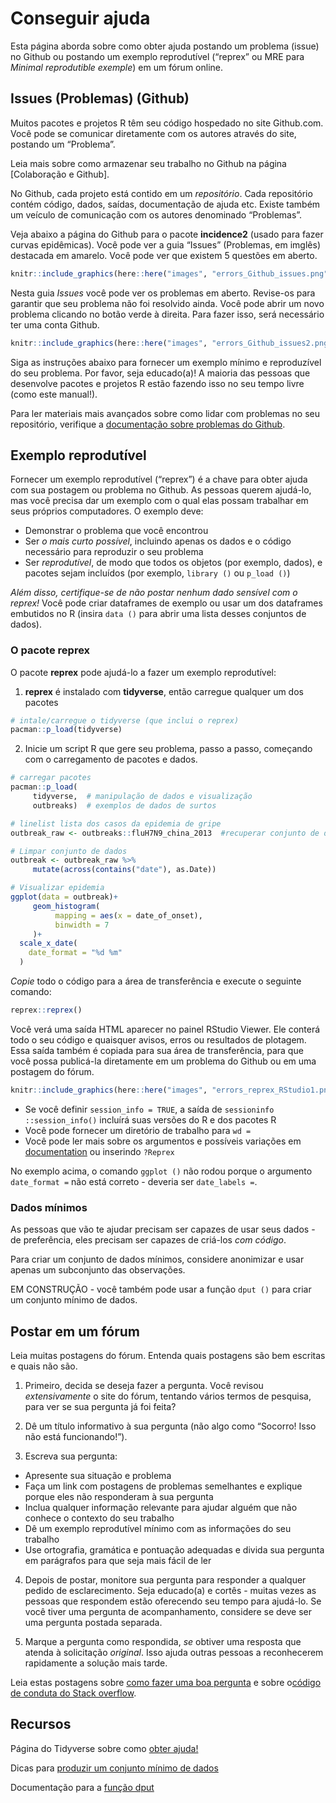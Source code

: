 
# Conseguir ajuda  

Esta página aborda sobre como obter ajuda postando um problema (issue) no Github ou postando um exemplo reprodutível ("reprex" ou MRE para *Minimal reprodutible exemple*) em um fórum online.

## Issues (Problemas) (Github)

Muitos pacotes e projetos R têm seu código hospedado no site Github.com. Você pode se comunicar diretamente com os autores através do site, postando um "Problema".

Leia mais sobre como armazenar seu trabalho no Github na página [Colaboração e Github]. 

No Github, cada projeto está contido em um *repositório*. Cada repositório contém código, dados, saídas, documentação de ajuda etc. Existe também um veículo de comunicação com os autores denominado "Problemas".  

Veja abaixo a página do Github para o pacote **incidence2** (usado para fazer curvas epidêmicas). Você pode ver a guia "Issues" (Problemas, em imglês) destacada em amarelo. Você pode ver que existem 5 questões em aberto.

```{r, warning=F, message=F, echo=F}
knitr::include_graphics(here::here("images", "errors_Github_issues.png"))
```

Nesta guia *Issues* você pode ver os problemas em aberto. Revise-os para garantir que seu problema não foi resolvido ainda. Você pode abrir um novo problema clicando no botão verde à direita. Para fazer isso, será necessário ter uma conta Github.

```{r, warning=F, message=F, echo=F}
knitr::include_graphics(here::here("images", "errors_Github_issues2.png"))
```

Siga as instruções abaixo para fornecer um exemplo mínimo e reproduzível do seu problema. Por favor, seja educado(a)! A maioria das pessoas que desenvolve pacotes e projetos R estão fazendo isso no seu tempo livre (como este manual!).

Para ler materiais mais avançados sobre como lidar com problemas no seu  repositório, verifique a [documentação sobre problemas do Github](https://guides.github.com/features/issues/).

## Exemplo reprodutível  

Fornecer um exemplo reprodutível ("reprex") é a chave para obter ajuda com sua postagem ou problema no Github. As pessoas querem ajudá-lo, mas você precisa dar um exemplo com o qual elas possam trabalhar em seus próprios computadores. O exemplo deve:

* Demonstrar o problema que você encontrou  
* Ser *o mais curto possível*, incluindo apenas os dados e o código necessário para reproduzir o seu problema
* Ser *reprodutível*, de modo que todos os objetos (por exemplo, dados), e pacotes sejam incluídos (por exemplo, `library ()` ou `p_load ()`)

*Além disso, certifique-se de não postar nenhum dado sensível com o reprex!* Você pode criar dataframes de exemplo ou usar um dos dataframes embutidos no R (insira `data ()` para abrir uma lista desses conjuntos de dados).

### O pacote **reprex** {.unnumbered}  

O pacote **reprex** pode ajudá-lo a fazer um exemplo reprodutível: 

1) **reprex** é instalado com **tidyverse**, então carregue qualquer um dos pacotes  

```{r, eval=F}
# intale/carregue o tidyverse (que inclui o reprex)
pacman::p_load(tidyverse)
```

2) Inicie um script R que gere seu problema, passo a passo, começando com o carregamento de pacotes e dados.

```{r, eval=F}
# carregar pacotes
pacman::p_load(
     tidyverse,  # manipulação de dados e visualização
     outbreaks)  # exemplos de dados de surtos 

# linelist lista dos casos da epidemia de gripe
outbreak_raw <- outbreaks::fluH7N9_china_2013  #recuperar conjunto de dados do pacote de surtos

# Limpar conjunto de dados
outbreak <- outbreak_raw %>% 
     mutate(across(contains("date"), as.Date))

# Visualizar epidemia
ggplot(data = outbreak)+
     geom_histogram(
          mapping = aes(x = date_of_onset),
          binwidth = 7
     )+
  scale_x_date(
    date_format = "%d %m"
  )

```
*Copie* todo o código para a área de transferência e execute o seguinte comando:  

```{r, eval=F}
reprex::reprex()
```

Você verá uma saída HTML aparecer no painel RStudio Viewer. Ele conterá todo o seu código e quaisquer avisos, erros ou resultados de plotagem. Essa saída também é copiada para sua área de transferência, para que você possa publicá-la diretamente em um problema do Github ou em uma postagem do fórum.

```{r, out.width=c('100%', '100%'), warning=F, message=F, echo=F}
knitr::include_graphics(here::here("images", "errors_reprex_RStudio1.png"))
```

* Se você definir `session_info = TRUE`, a saída de `sessioninfo ::session_info()` incluírá suas versões do R e dos pacotes R
* Você pode fornecer um diretório de trabalho para `wd =`
* Você pode ler mais sobre os argumentos e possíveis variações em [documentation]() ou inserindo `?Reprex`

No exemplo acima, o comando `ggplot ()` não rodou porque o argumento `date_format =` não está correto - deveria ser `date_labels =`. 

### Dados mínimos {.unnumbered}  

As pessoas que vão te ajudar precisam ser capazes de usar seus dados - de preferência, eles precisam ser capazes de criá-los *com código*.

Para criar um conjunto de dados mínimos, considere anonimizar e usar apenas um subconjunto das observações.

EM CONSTRUÇÃO - você também pode usar a função `dput ()` para criar um conjunto mínimo de dados.

## Postar em um fórum  

Leia muitas postagens do fórum. Entenda quais postagens são bem escritas e quais não são.

1) Primeiro, decida se deseja fazer a pergunta. Você revisou *extensivamente* o site do fórum, tentando vários termos de pesquisa, para ver se sua pergunta já foi feita?

2) Dê um título informativo à sua pergunta (não algo como "Socorro! Isso não está funcionando!").

3) Escreva sua pergunta:

* Apresente sua situação e problema
* Faça um link com postagens de problemas semelhantes e explique porque eles não responderam à sua pergunta
* Inclua qualquer informação relevante para ajudar alguém que não conhece o contexto do seu trabalho
* Dê um exemplo reprodutível mínimo com as informações do seu trabalho
* Use ortografia, gramática e pontuação adequadas e divida sua pergunta em parágrafos para que seja mais fácil de ler

4) Depois de postar, monitore sua pergunta para responder a qualquer pedido de esclarecimento. Seja educado(a) e cortês - muitas vezes as pessoas que respondem estão oferecendo seu tempo para ajudá-lo. Se você tiver uma pergunta de acompanhamento, considere se deve ser uma pergunta postada separada.

5) Marque a pergunta como respondida, *se* obtiver uma resposta que atenda à solicitação *original*. Isso ajuda outras pessoas a reconhecerem rapidamente a solução mais tarde.  

Leia estas postagens sobre [como fazer uma boa pergunta](https://stackoverflow.com/help/how-to-ask) e sobre o[código de conduta do Stack overflow](https://stackoverflow.com/conduct).  

<!-- ======================================================= -->
## Recursos { }

Página do Tidyverse sobre como [obter ajuda!](https://www.tidyverse.org/help/#:~:text=When%20you%20want%20to%20make,to%20load%20the%20reprex%20package.&text=Enter%20reprex()%20in%20the,preview%20of%20your%20rendered%20reprex.)

Dicas para [produzir um conjunto mínimo de dados](https://xiangxing98.github.io/R_Learning/R_Reproducible.nb.html#producing-a-minimal-dataset)

Documentação para a [função dput](https://www.rdocumentation.org/packages/base/versions/3.6.2/topics/dput)
